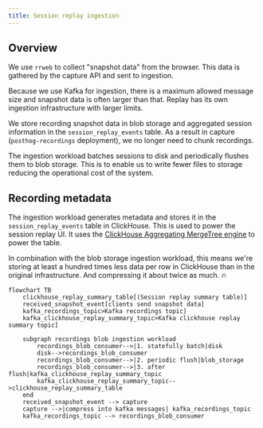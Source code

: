 ```yaml
---
title: Session replay ingestion
---
```


## Overview

We use `rrweb` to collect "snapshot data" from the browser. This data is gathered by the capture API and sent to ingestion.

Because we use Kafka for ingestion, there is a maximum allowed message size and snapshot data is often larger than that. Replay has its own ingestion infrastructure with larger limits. 

We store recording snapshot data in blob storage and aggregated session information in the `session_replay_events` table. As a result in capture (`posthog-recordings` deployment), we no longer need to chunk recordings.

The ingestion workload batches sessions to disk and periodically flushes them to blob storage. This is to enable us to write fewer files to storage reducing the operational cost of the system.

## Recording metadata

The ingestion workload generates metadata and stores it in the `session_replay_events` table in ClickHouse. This is used to power the session replay UI. It uses the [ClickHouse Aggregating MergeTree engine](https://clickhouse.com/docs/en/engines/table-engines/mergetree-family/aggregatingmergetree) to power the table. 

In combination with the blob storage ingestion workload, this means we're storing at least a hundred times less data per row in ClickHouse than in the original infrastructure. And compressing it about twice as much. 🔥

```mermaid
flowchart TB
    clickhouse_replay_summary_table[(Session replay summary table)]
    received_snapshot_event[clients send snapshot data]
    kafka_recordings_topic>Kafka recordings topic]
    kafka_clickhouse_replay_summary_topic>Kafka clickhouse replay summary topic]
    
    subgraph recordings blob ingestion workload
        recordings_blob_consumer-->|1. statefully batch|disk
        disk-->recordings_blob_consumer
        recordings_blob_consumer-->|2. periodic flush|blob_storage
        recordings_blob_consumer-->|3. after flush|kafka_clickhouse_replay_summary_topic
        kafka_clickhouse_replay_summary_topic-->clickhouse_replay_summary_table
    end
    received_snapshot_event --> capture
    capture -->|compress into kafka messages| kafka_recordings_topic
    kafka_recordings_topic --> recordings_blob_consumer
```
